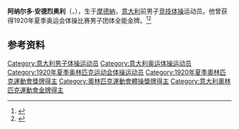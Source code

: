 {{NoteTA|G1=Sports}}
'''阿纳尔多·安德烈奥利'''（{{lang-it|Arnaldo Andreoli}}，{{bd|1893年|8月6日|1952年|12月2日}}），生于[[摩德納|摩德納]]，[[意大利|意大利]]前男子[[竞技体操|竞技体操]]运动员。他曾获得1920年夏季奥运会体操比赛男子团体全能金牌。<ref>{{Cite web|title=Arnaldo ANDREOLI|url=https://www.olympic.org/arnaldo-andreoli|accessdate=2021-03-21|work=International Olympic Committee}}</ref><ref name="SportsRef">{{cite Sports-Reference |url=https://www.sports-reference.com/olympics/athletes/an/arnaldo-andreoli-1.html |archive-url=https://web.archive.org/web/20200418014625/https://www.sports-reference.com/olympics/athletes/an/arnaldo-andreoli-1.html |archive-date=2020-04-18 |name=Arnaldo Andreoli |accessdate=2019-07-16}}</ref>

== 参考资料 ==
{{reflist}}

{{奥林匹克运动会体操比赛男子团体全能冠军|1920}}

{{Authority control}}
{{DEFAULTSORT:Andreoli, Arnaldo}}
[[Category:意大利男子体操运动员|Category:意大利男子体操运动员]]
[[Category:意大利奥运体操运动员|Category:意大利奥运体操运动员]]
[[Category:1920年夏季奥林匹克运动会体操运动员|Category:1920年夏季奥林匹克运动会体操运动员]]
[[Category:1920年夏季奧林匹克運動會獎牌得主|Category:1920年夏季奧林匹克運動會獎牌得主]]
[[Category:奧林匹克運動會體操獎牌得主|Category:奧林匹克運動會體操獎牌得主]]
[[Category:意大利奧林匹克運動會金牌得主|Category:意大利奧林匹克運動會金牌得主]]